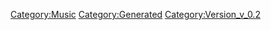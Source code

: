 {{Music
 |Name=NEVER SAY DIE
 |ID=149
 |Cov=150
 |Cd=29
 |Nam=143
 |Div=143
 |Ma=1
 |SerieId=3
 |SerieLogoId=3
 |WavId=150
 |VariationId=0
 |Dsc=143
 |Strt=10
 |ValkyrieBattle=1
 |ValkyrieIntro=1
 |ValkyrieIntroSky=1
 |DivaSolo=1
 |DivaMulti=1
 |Exp=1
 |OfficialName=NEVER SAY DIE
 |VocalName=Fire Bomber
 |Description=作品：マクロス ダイナマイト7<br /><br />歌手：Fire Bomber<br /><br />作詞：石川雅敏<br />作曲：南部昌江
 |StoryTitle=
 |StoryDesc=
 |BuyURL=https://recochoku.jp/song/S1001667271/hires_single?ds=1004652463
 |BannerId=0
 |AnmStoreURL=
}}
[[Category:Music]]
[[Category:Generated]]
[[Category:Version_v_0.2]]
